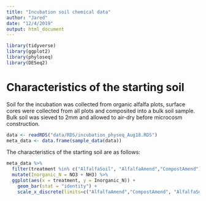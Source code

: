 ```yaml
---
title: "Incubation soil chemical data"
author: "Jared"
date: "12/4/2019"
output: html_document
---
```

```r
library(tidyverse)
library(ggplot2)
library(phyloseq)
library(DESeq2)
```

# Characteristics of the starting soil    
Soil for the incubation was collected from organic alfalfa plots, surface cores were collected from all plots and composited into a bulk soil sample. Bulk soil was sieved to 2mm and allowed to air-dry before microcosm construction. 

```r
data <- readRDS("data/RDS/incubation_physeq_Aug18.RDS")
meta_data <- data.frame(sample_data(data))
```

The characteristics of the starting soil are as follows:
```r
meta_data %>%
  filter(treatment %in% c("AlfalfaSoil", "AlfalfaAmend","CompostAmend")) %>%
  mutate(Inorganic_N = NO3 + NH3) %>%
  ggplot(aes(x = treatment, y = Inorganic_N)) +
    geom_bar(stat = "identity") +
    scale_x_discrete(limits=c("AlfalfaAmend","CompostAmend", "AlfalfaSoil"))
```

